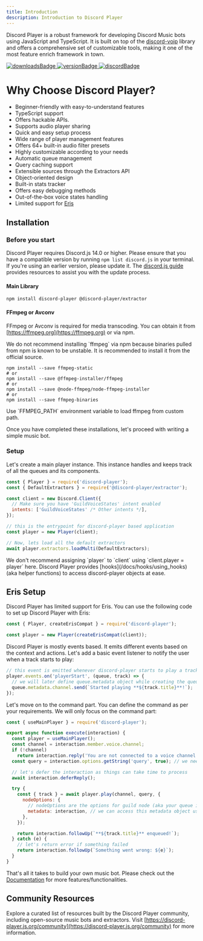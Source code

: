 ```yaml
---
title: Introduction
description: Introduction to Discord Player
---
```


Discord Player is a robust framework for developing Discord Music bots using JavaScript and TypeScript. It is built on top of the [discord-voip](https://npm.im/discord-voip) library and offers a comprehensive set of customizable tools, making it one of the most feature enrich framework in town.

<div className="flex flex-row gap-2">
  <a
    className="underline font-semibold text-teal-500 hover:text-teal-600"
    target="_blank"
    rel="noopener noreferrer"
    href="/guide/[topic]/[page]"
  >
    <img
      src="https://img.shields.io/npm/dt/discord-player?style=for-the-badge"
      alt="downloadsBadge"
    />
  </a>
  <a
    className="underline font-semibold text-teal-500 hover:text-teal-600"
    target="_blank"
    rel="noopener noreferrer"
    href="https://npmjs.com/discord-player"
  >
    <img
      src="https://img.shields.io/npm/v/discord-player?style=for-the-badge"
      alt="versionBadge"
    />
  </a>
  <a
    className="underline font-semibold text-teal-500 hover:text-teal-600"
    target="_blank"
    rel="noopener noreferrer"
    href="https://androz2091.fr/discord"
  >
    <img
      src="https://img.shields.io/discord/558328638911545423?style=for-the-badge&amp;color=7289da"
      alt="discordBadge"
    />
  </a>
</div>

# Why Choose Discord Player?

- Beginner-friendly with easy-to-understand features
- TypeScript support
- Offers hackable APIs.
- Supports audio player sharing
- Quick and easy setup process
- Wide range of player management features
- Offers 64+ built-in audio filter presets
- Highly customizable according to your needs
- Automatic queue management
- Query caching support
- Extensible sources through the Extractors API
- Object-oriented design
- Built-in stats tracker
- Offers easy debugging methods
- Out-of-the-box voice states handling
- Limited support for [Eris](https://npmjs.com/eris)

## Installation

### Before you start

Discord Player requires Discord.js 14.0 or higher. Please ensure that you have a compatible version by running `npm list discord.js` in your terminal. If you're using an earlier version, please update it. The [discord.js guide](https://discordjs.guide) provides resources to assist you with the update process.

#### Main Library

```package-install
npm install discord-player @discord-player/extractor
```

#### FFmpeg or Avconv

FFmpeg or Avconv is required for media transcoding. You can obtain it from [https://ffmpeg.org](https://ffmpeg.org) or via npm.

<Callout type="warn">
  We do not recommend installing `ffmpeg` via npm because binaries pulled from
  npm is known to be unstable. It is recommended to install it from the official
  source.
</Callout>

```package-install
npm install --save ffmpeg-static
# or
npm install --save @ffmpeg-installer/ffmpeg
# or
npm install --save @node-ffmpeg/node-ffmpeg-installer
# or
npm install --save ffmpeg-binaries
```

<Callout type="info">
  Use `FFMPEG_PATH` environment variable to load ffmpeg from custom path.
</Callout>

Once you have completed these installations, let's proceed with writing a simple music bot.

### Setup

Let's create a main player instance. This instance handles and keeps track of all the queues and its components.

```js title="index.js"
const { Player } = require('discord-player');
const { DefaultExtractors } = require('@discord-player/extractor');

const client = new Discord.Client({
  // Make sure you have 'GuildVoiceStates' intent enabled
  intents: ['GuildVoiceStates' /* Other intents */],
});

// this is the entrypoint for discord-player based application
const player = new Player(client);

// Now, lets load all the default extractors
await player.extractors.loadMulti(DefaultExtractors);
```

<Callout type="warn">
  We don't recommend assigning `player` to `client` using `client.player =
  player` here. Discord Player provides [hooks](/docs/hooks/using_hooks) (aka
  helper functions) to access discord-player objects at ease.
</Callout>

## Eris Setup

Discord Player has limited support for Eris. You can use the following code to set up Discord Player with Eris:

```js title="index.js"
const { Player, createErisCompat } = require('discord-player');

const player = new Player(createErisCompat(client));
```

Discord Player is mostly events based. It emits different events based on the context and actions. Let's add a basic event listener to notify the user when a track starts to play:

```js title="index.js"
// this event is emitted whenever discord-player starts to play a track
player.events.on('playerStart', (queue, track) => {
  // we will later define queue.metadata object while creating the queue
  queue.metadata.channel.send(`Started playing **${track.title}**!`);
});
```

Let's move on to the command part. You can define the command as per your requirements. We will only focus on the command part:

```js title="play.js"
const { useMainPlayer } = require('discord-player');

export async function execute(interaction) {
  const player = useMainPlayer();
  const channel = interaction.member.voice.channel;
  if (!channel)
    return interaction.reply('You are not connected to a voice channel!'); // make sure we have a voice channel
  const query = interaction.options.getString('query', true); // we need input/query to play

  // let's defer the interaction as things can take time to process
  await interaction.deferReply();

  try {
    const { track } = await player.play(channel, query, {
      nodeOptions: {
        // nodeOptions are the options for guild node (aka your queue in simple word)
        metadata: interaction, // we can access this metadata object using queue.metadata later on
      },
    });

    return interaction.followUp(`**${track.title}** enqueued!`);
  } catch (e) {
    // let's return error if something failed
    return interaction.followUp(`Something went wrong: ${e}`);
  }
}
```

That's all it takes to build your own music bot. Please check out the [Documentation](https://discord-player.js.org) for more features/functionalities.

## Community Resources

Explore a curated list of resources built by the Discord Player community, including open-source music bots and extractors. Visit [https://discord-player.js.org/community](https://discord-player.js.org/community) for more information.
